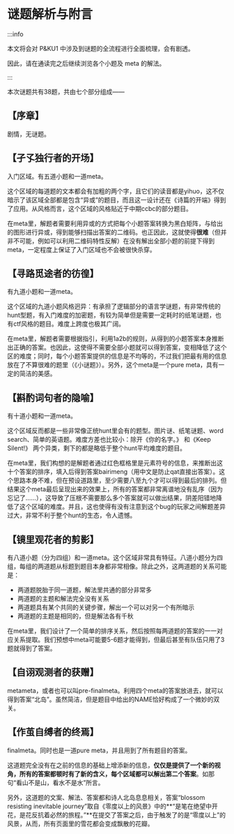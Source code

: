 # 谜题解析与附言

:::info

本文将会对 P&KU1 中涉及到谜题的全流程进行全面梳理，会有剧透。

因此，请在通读完之后继续浏览各个小题及 meta 的解法。

:::

本次谜题共有38题，共由七个部分组成——

## **【序章】**

剧情，无谜题。

## **【孑孓独行者的开场】**

入门区域。有五道小题和一道meta。

这个区域的每道题的文本都会有加粗的两个字，且它们的读音都是yihuo，这不仅暗示了该区域全部都是包含“异或”的题目，而且这一设计还在《诗篇的开端》得到了应用。从风格而言，这个区域的风格贴近于中期ccbc的部分题目。

在meta里，解题者需要利用异或的方式把每个小题答案转换为黑白矩阵，与给出的图形进行异或，得到能够扫描出答案的二维码。也正因此，这就使得**很难**（但并非不可能，例如可以利用二维码特性反解）在没有解出全部小题的前提下得到meta，一定程度上保证了入门区域也不会被很快杀穿。

## **【寻路觅途者的彷徨】**

有九道小题和一道meta。

这个区域的九道小题风格迥异：有承担了逻辑部分的语言学谜题，有非常传统的hunt型题，有入门难度的加密题，有较为简单但是需要一定耗时的纸笔谜题，也有ctf风格的题目。难度上跨度也极其广阔。

在meta里，解题者需要根据指引，利用1a2b的规则，从得到的小题答案本身推断出正确的答案。也因此，这使得不需要全部小题就可以得到答案，变相降低了这个区的难度；同时，每个小题答案提供的信息是不均等的，不过我们把最有用的信息放在了不算很难的题里（《小谜题》）。另外，这个meta是一个pure meta，具有一定的简洁的美感。

## **【斟酌词句者的隐喻】**

有十道小题和一道meta。

这个区域反而都是一些非常像正统hunt里会有的题型。图片谜、纸笔谜题、word search、简单的英语题。难度方差也比较小：除开《你的名字。》 和《Keep Silent!》 两个异类，剩下的都是略低于整个hunt平均难度的题目。

在meta里，我们构想的是解题者通过红色框格里是元素符号的信息，来推断出这十个答案的排序，填入后得到答案bairimeng（用中文是防止qat直接出答案）。这个思路本身不难，但在预设道路里，至少需要八至九个才可以得到最后的排列。但结果这个meta最后呈现出来的效果上，所有的答案都非常离谱地没有乱序（因为忘记了……），这导致了压根不需要那么多个答案就可以做出结果，阴差阳错地降低了这个区域的难度。并且，这也使得有没有注意到这个bug的玩家之间解题差异过大，非常不利于整个hunt的生态，令人遗憾。

## **【镜里观花者的剪影】**

有八道小题（分为四组）和一道meta。这个区域非常具有特征。八道小题分为四组，每组的两道题从标题到题目本身都非常相像。除此之外，这两道题的关系可能是：

- 两道题脱胎于同一道题，解法里共通的部分非常多
- 两道题的主题和解法完全没有关系
- 两道题具有某个共同的关键步骤，解出一个可以对另一个有所暗示
- 两道题的主题是相同的，但是解法各有千秋

在meta里，我们设计了一个简单的排序关系，然后按照每两道题的答案的一一对应关系提取。我们预想中meta可能要5-6题才能得到，但最后甚至有队伍只用了3题就得到了答案。

## **【自诩观测者的获赠】**

metameta，或者也可以叫pre-finalmeta。利用四个meta的答案放进去，就可以得到答案“北岛”。虽然简洁，但是题目中给出的NAME恰好构成了一个微妙的双关。

## **【作茧自缚者的终焉】**

finalmeta。同时也是一道pure meta，并且用到了所有题目的答案。

这道题完全没有在之前的信息的基础上增添新的信息，**仅仅是提供了一个新的视角，所有的答案都顿时有了新的含义，每个区域都可以解出第二个答案**。如那句“看山不是山，看水不是水”所言。

另外，这道题的文案、解法、答案都和诗人北岛息息相关，答案“blossom resisting inevitable journey”取自《零度以上的风景》中的**“是笔在绝望中开花，是花反抗着必然的旅程。”**在提交了答案之后，由于触发了的是“零度以上”的风景，从而，所有页面里的雪花都会变成飘散的花瓣。
